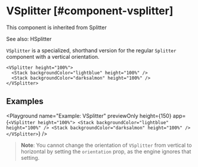 
# VSplitter [#component-vsplitter]

This component is inherited from <SmartLink href="/components/Splitter">Splitter</SmartLink>

See also: <SmartLink href="/components/HSplitter">HSplitter</SmartLink>

`VSplitter` is a specialized, shorthand version for the regular `Splitter` component with a vertical orientation.

```ueml copy
<VSplitter height="100%">
  <Stack backgroundColor="lightblue" height="100%" />
  <Stack backgroundColor="darksalmon" height="100%" />
</VSplitter>
```

## Examples

<Playground
  name="Example: VSplitter"
  previewOnly
  height={150}
  app={`
  <VSplitter height="100%">
    <Stack backgroundColor="lightblue" height="100%" />
    <Stack backgroundColor="darksalmon" height="100%" />
  </VSplitter>
  `}
/>

> **Note**: You cannot change the orientation of `VSplitter` from vertical to horizontal by setting the `orientation` prop, as the engine ignores that setting.


